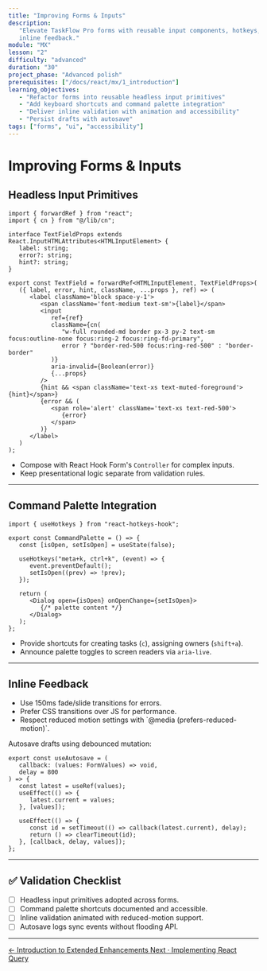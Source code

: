 ```yaml
---
title: "Improving Forms & Inputs"
description:
   "Elevate TaskFlow Pro forms with reusable input components, hotkeys, and
   inline feedback."
module: "MX"
lesson: "2"
difficulty: "advanced"
duration: "30"
project_phase: "Advanced polish"
prerequisites: ["/docs/react/mx/1_introduction"]
learning_objectives:
   - "Refactor forms into reusable headless input primitives"
   - "Add keyboard shortcuts and command palette integration"
   - "Deliver inline validation with animation and accessibility"
   - "Persist drafts with autosave"
tags: ["forms", "ui", "accessibility"]
---
```



# Improving Forms & Inputs

## Headless Input Primitives

```tsx filename="src/components/forms/TextField.tsx"
import { forwardRef } from "react";
import { cn } from "@/lib/cn";

interface TextFieldProps extends React.InputHTMLAttributes<HTMLInputElement> {
   label: string;
   error?: string;
   hint?: string;
}

export const TextField = forwardRef<HTMLInputElement, TextFieldProps>(
   ({ label, error, hint, className, ...props }, ref) => (
      <label className='block space-y-1'>
         <span className='font-medium text-sm'>{label}</span>
         <input
            ref={ref}
            className={cn(
               "w-full rounded-md border px-3 py-2 text-sm focus:outline-none focus:ring-2 focus:ring-fd-primary",
               error ? "border-red-500 focus:ring-red-500" : "border-border"
            )}
            aria-invalid={Boolean(error)}
            {...props}
         />
         {hint && <span className='text-xs text-muted-foreground'>{hint}</span>}
         {error && (
            <span role='alert' className='text-xs text-red-500'>
               {error}
            </span>
         )}
      </label>
   )
);
```

-  Compose with React Hook Form's `Controller` for complex inputs.
-  Keep presentational logic separate from validation rules.

---

## Command Palette Integration

```tsx filename="src/components/CommandPalette.tsx"
import { useHotkeys } from "react-hotkeys-hook";

export const CommandPalette = () => {
   const [isOpen, setIsOpen] = useState(false);

   useHotkeys("meta+k, ctrl+k", (event) => {
      event.preventDefault();
      setIsOpen((prev) => !prev);
   });

   return (
      <Dialog open={isOpen} onOpenChange={setIsOpen}>
         {/* palette content */}
      </Dialog>
   );
};
```

-  Provide shortcuts for creating tasks (`c`), assigning owners (`shift+a`).
-  Announce palette toggles to screen readers via `aria-live`.

---

## Inline Feedback

<Accordions type='single' className='mt-4'>
   <Accordion title='Animation Checklist'>
      <ul className='list-disc pl-5 text-sm'>
         <li>Use 150ms fade/slide transitions for errors.</li>
         <li>Prefer CSS transitions over JS for performance.</li>
         <li>
            Respect reduced motion settings with `@media
            (prefers-reduced-motion)`.
         </li>
      </ul>
   </Accordion>
</Accordions>

Autosave drafts using debounced mutation:

```tsx filename="src/hooks/useAutosave.ts"
export const useAutosave = (
   callback: (values: FormValues) => void,
   delay = 800
) => {
   const latest = useRef(values);
   useEffect(() => {
      latest.current = values;
   }, [values]);

   useEffect(() => {
      const id = setTimeout(() => callback(latest.current), delay);
      return () => clearTimeout(id);
   }, [callback, delay, values]);
};
```

---

## ✅ Validation Checklist

-  [ ] Headless input primitives adopted across forms.
-  [ ] Command palette shortcuts documented and accessible.
-  [ ] Inline validation animated with reduced-motion support.
-  [ ] Autosave logs sync events without flooding API.

---

<div className='mt-8 flex justify-between'>
   <a
      href='/docs/react/mx/1_introduction'
      className='text-sm font-medium text-muted-foreground hover:text-foreground'
   >
      ← Introduction to Extended Enhancements
   </a>
   <a
      href='/docs/react/mx/3_react-query'
      className='text-sm font-medium text-primary hover:text-primary/80'
   >
      Next · Implementing React Query
   </a>
</div>
